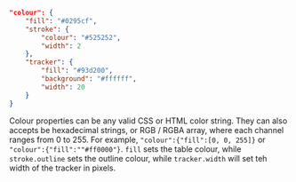 ```json
"colour": {
    "fill": "#0295cf",
    "stroke": {
        "colour": "#525252",
        "width": 2
    },
    "tracker": {
        "fill": "#93d200",
        "background": "#ffffff",
        "width": 20
    }
}
```

Colour properties can be any valid CSS or HTML color string. They can also accepts be hexadecimal strings, or RGB / RGBA array, where each channel ranges from 0 to 255. For example, `"colour":{"fill":[0, 0, 255]}` or `"colour":{"fill":""#ff0000"}`. `fill` sets the table colour, while `stroke.outline` sets the outline colour, while `tracker.width` will set teh width of the tracker in pixels.   
